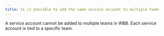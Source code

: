 ```yaml
---
title: Is it possible to add the same service account to multiple teams?
---
```


A service account cannot be added to multiple teams in W&B. Each service account is tied to a specific team.
